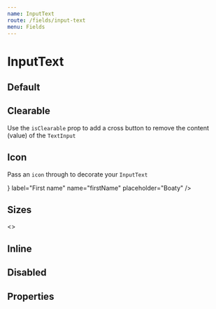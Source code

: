 ```yaml
---
name: InputText
route: /fields/input-text
menu: Fields
---
```




# InputText

## Default

<Playground>
  <DoczForm initialValues={{}}>
    <ConnectedField
      name="firstName"
      component={InputText}
      placeholder="Boaty"
      label="First name"
      required
    />
  </DoczForm>
</Playground>

## Clearable

Use the `isClearable` prop to add a cross button to remove the content (value) of the `TextInput`

<Playground>
  <DoczForm initialValues={{ firstName: 'Trevor' }}>
    <ConnectedField
      component={InputText}
      isClearable
      label="First name"
      name="firstName"
      placeholder="Boaty"
    />
  </DoczForm>
</Playground>

## Icon

Pass an `icon` through to decorate your `InputText`

<Playground>
  <DoczForm initialValues={{}}>
    <ConnectedField
      component={InputText}
      icon={<Icon name="avatar" color="nude.500" />}
      label="First name"
      name="firstName"
      placeholder="Boaty"
    />
  </DoczForm>
</Playground>

## Sizes

<Playground>
  <DoczForm initialValues={{}}>
    <>
      <ConnectedField
        component={InputText}
        label="I'm a small sized field"
        mb="xl"
        name="small"
        placeholder="Placeholder"
        size="sm"
      />
      <ConnectedField
        component={InputText}
        label="I'm a medium sized field"
        mb="xl"
        name="medium"
        placeholder="Placeholder"
        size="md"
      />
      <ConnectedField
        component={InputText}
        label="I'm a large sized field which is my default size"
        mb="xl"
        name="large"
        placeholder="Placeholder"
      />
    </>
  </DoczForm>
</Playground>

## Inline

<Playground>
  <DoczForm initialValues={{ firstName: 'Trevor' }}>
    <ConnectedField
      component={InputText}
      disabled
      flexDirection="row"
      label="First name"
      name="firstName"
      placeholder="Boaty"
      required
    />
  </DoczForm>
</Playground>

## Disabled

<Playground>
  <DoczForm initialValues={{ firstName: 'Trevor' }}>
    <ConnectedField
      component={InputText}
      disabled
      label="First name"
      name="firstName"
      placeholder="Boaty"
      required
    />
  </DoczForm>
</Playground>

## Properties

<Props of={InputText} />
